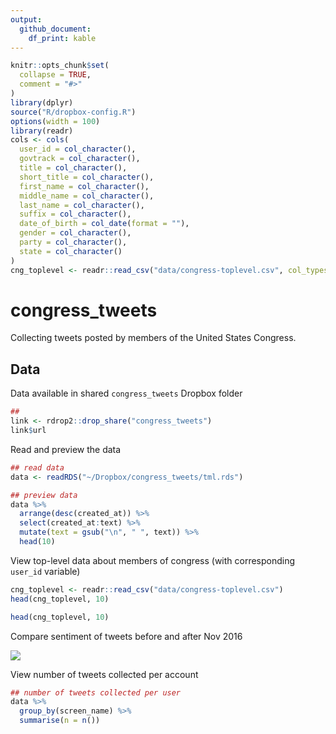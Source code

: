 ```yaml
---
output: 
  github_document:
    df_print: kable
---
```


<!-- README.md is generated from README.Rmd. Please edit that file -->

```r
knitr::opts_chunk$set(
  collapse = TRUE,
  comment = "#>"
)
library(dplyr)
source("R/dropbox-config.R")
options(width = 100)
library(readr)
cols <- cols(
  user_id = col_character(),
  govtrack = col_character(),
  title = col_character(),
  short_title = col_character(),
  first_name = col_character(),
  middle_name = col_character(),
  last_name = col_character(),
  suffix = col_character(),
  date_of_birth = col_date(format = ""),
  gender = col_character(),
  party = col_character(),
  state = col_character()
)
cng_toplevel <- readr::read_csv("data/congress-toplevel.csv", col_types = cols)
```
# congress_tweets

Collecting tweets posted by members of the United States Congress.

## Data

Data available in shared `congress_tweets` Dropbox folder

```r
##
link <- rdrop2::drop_share("congress_tweets")
link$url
```

Read and preview the data

```r
## read data
data <- readRDS("~/Dropbox/congress_tweets/tml.rds")

## preview data
data %>%
  arrange(desc(created_at)) %>%
  select(created_at:text) %>%
  mutate(text = gsub("\n", " ", text)) %>%
  head(10)
```

View top-level data about members of congress (with corresponding `user_id` variable)

```r
cng_toplevel <- readr::read_csv("data/congress-toplevel.csv")
head(cng_toplevel, 10)
```

```r
head(cng_toplevel, 10)
```

Compare sentiment of tweets before and after Nov 2016

<p style='align:center'><img src='tools/readme/sent-prepost.png' /></p>


View number of tweets collected per account

```r
## number of tweets collected per user
data %>% 
  group_by(screen_name) %>%
  summarise(n = n())
```
